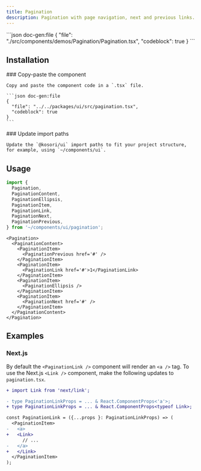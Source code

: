 ```yaml
---
title: Pagination
description: Pagination with page navigation, next and previous links.
---
```


<ComponentPreview name='pagination'>
```json doc-gen:file
{
  "file": "./src/components/demos/Pagination/Pagination.tsx",
  "codeblock": true
}
```
</ComponentPreview>

## Installation

<Steps>

  <Step>
    ### Copy-paste the component
    
    Copy and paste the component code in a `.tsx` file.

    ```json doc-gen:file
    {
      "file": "../../packages/ui/src/pagination.tsx",
      "codeblock": true
    }
    ```

  </Step>

  <Step>
    ### Update import paths

    Update the `@kosori/ui` import paths to fit your project structure, for example, using `~/components/ui`.

  </Step>

</Steps>

## Usage

```ts
import {
  Pagination,
  PaginationContent,
  PaginationEllipsis,
  PaginationItem,
  PaginationLink,
  PaginationNext,
  PaginationPrevious,
} from '~/components/ui/pagination';
```

```tsx
<Pagination>
  <PaginationContent>
    <PaginationItem>
      <PaginationPrevious href='#' />
    </PaginationItem>
    <PaginationItem>
      <PaginationLink href='#'>1</PaginationLink>
    </PaginationItem>
    <PaginationItem>
      <PaginationEllipsis />
    </PaginationItem>
    <PaginationItem>
      <PaginationNext href='#' />
    </PaginationItem>
  </PaginationContent>
</Pagination>
```

## Examples

### Next.js

By default the `<PaginationLink />` component will render an `<a />` tag.
To use the Next.js `<Link />` component, make the following updates to `pagination.tsx`.

```diff
+ import Link from 'next/link';

- type PaginationLinkProps = ... & React.ComponentProps<'a'>;
+ type PaginationLinkProps = ... & React.ComponentProps<typeof Link>;

const PaginationLink = ({...props }: PaginationLinkProps) => (
  <PaginationItem>
-   <a>
+   <Link>
      // ...
-   </a>
+   </Link>
  </PaginationItem>
);
```
